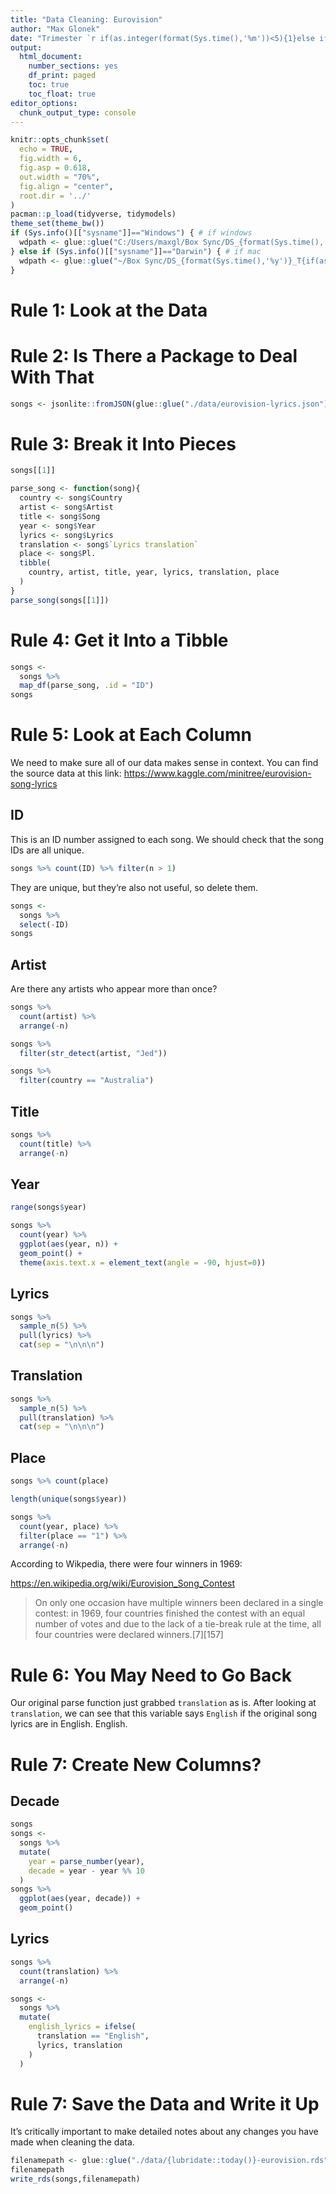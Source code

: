 ```yaml
---
title: "Data Cleaning: Eurovision"
author: "Max Glonek"
date: "Trimester `r if(as.integer(format(Sys.time(),'%m'))<5){1}else if(as.integer(format(Sys.time(),'%m'))<9){2}else{3}`, `r format(Sys.time(),'%Y')`"
output: 
  html_document:
    number_sections: yes
    df_print: paged
    toc: true
    toc_float: true
editor_options: 
  chunk_output_type: console
---
```


```r
knitr::opts_chunk$set(
  echo = TRUE, 
  fig.width = 6, 
  fig.asp = 0.618, 
  out.width = "70%",
  fig.align = "center", 
  root.dir = '../'
)
pacman::p_load(tidyverse, tidymodels)
theme_set(theme_bw())
if (Sys.info()[["sysname"]]=="Windows") { # if windows
  wdpath <- glue::glue("C:/Users/maxgl/Box Sync/DS_{format(Sys.time(),'%y')}_T{if(as.integer(format(Sys.time(),'%m'))<5){1}else if(as.integer(format(Sys.time(),'%m'))<9){2}else{3}}")
} else if (Sys.info()[["sysname"]]=="Darwin") { # if mac
  wdpath <- glue::glue("~/Box Sync/DS_{format(Sys.time(),'%y')}_T{if(as.integer(format(Sys.time(),'%m'))<5){1}else if(as.integer(format(Sys.time(),'%m'))<9){2}else{3}}")
}
```

# Rule 1: Look at the Data

# Rule 2: Is There a Package to Deal With That

```r
songs <- jsonlite::fromJSON(glue::glue("./data/eurovision-lyrics.json"))
```

# Rule 3: Break it Into Pieces

```r
songs[[1]]
```

```r
parse_song <- function(song){
  country <- song$Country
  artist <- song$Artist
  title <- song$Song
  year <- song$Year
  lyrics <- song$Lyrics
  translation <- song$`Lyrics translation`
  place <- song$Pl.
  tibble(
    country, artist, title, year, lyrics, translation, place
  )
}
parse_song(songs[[1]])
```

# Rule 4: Get it Into a Tibble

```r
songs <- 
  songs %>% 
  map_df(parse_song, .id = "ID")
songs
```

# Rule 5: Look at Each Column

We need to make sure all of our data makes sense in context. You can find the source data at this link: <https://www.kaggle.com/minitree/eurovision-song-lyrics>

## ID

This is an ID number assigned to each song. We should check that the song IDs are all unique.

```r
songs %>% count(ID) %>% filter(n > 1)
```

They are unique, but they're also not useful, so delete them.

```r
songs <- 
  songs %>% 
  select(-ID)
songs
```

## Artist

Are there any artists who appear more than once?

```r
songs %>% 
  count(artist) %>%
  arrange(-n)
```

```r
songs %>%
  filter(str_detect(artist, "Jed"))
```

```r
songs %>%
  filter(country == "Australia")
```

## Title

```r
songs %>%
  count(title) %>% 
  arrange(-n)
```

## Year

```r
range(songs$year)
```

```r
songs %>% 
  count(year) %>% 
  ggplot(aes(year, n)) + 
  geom_point() + 
  theme(axis.text.x = element_text(angle = -90, hjust=0))
```

## Lyrics

```r
songs %>% 
  sample_n(5) %>% 
  pull(lyrics) %>% 
  cat(sep = "\n\n\n")
```

## Translation

```r
songs %>% 
  sample_n(5) %>% 
  pull(translation) %>% 
  cat(sep = "\n\n\n")
```

## Place

```r
songs %>% count(place)
```

```r
length(unique(songs$year))
```

```r
songs %>% 
  count(year, place) %>% 
  filter(place == "1") %>% 
  arrange(-n)
```

According to Wikpedia, there were four winners in 1969:

<https://en.wikipedia.org/wiki/Eurovision_Song_Contest>

> On only one occasion have multiple winners been declared in a single contest: in 1969, four countries finished the contest with an equal number of votes and due to the lack of a tie-break rule at the time, all four countries were declared winners.[7][157] 

# Rule 6: You May Need to Go Back

Our original parse function just grabbed `translation` as is. After looking at `translation`, we can see that this variable says `English` if the original song lyrics are in English. English.

# Rule 7: Create New Columns?

## Decade

```r
songs
songs <- 
  songs %>% 
  mutate(
    year = parse_number(year), 
    decade = year - year %% 10
  )
songs %>% 
  ggplot(aes(year, decade)) + 
  geom_point()
```

## Lyrics

```r
songs %>% 
  count(translation) %>%
  arrange(-n)
```

```r
songs <- 
  songs %>% 
  mutate(
    english_lyrics = ifelse(
      translation == "English",
      lyrics, translation
    ) 
  )
```

# Rule 7: Save the Data and Write it Up

It's critically important to make detailed notes about any changes you have made when cleaning the data.

```r
filenamepath <- glue::glue("./data/{lubridate::today()}-eurovision.rds")
filenamepath
write_rds(songs,filenamepath)
```